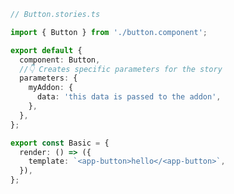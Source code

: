 ```ts
// Button.stories.ts

import { Button } from './button.component';

export default {
  component: Button,
  //👇 Creates specific parameters for the story
  parameters: {
    myAddon: {
      data: 'this data is passed to the addon',
    },
  },
};

export const Basic = {
  render: () => ({
    template: `<app-button>hello</<app-button>`,
  }),
};
```
